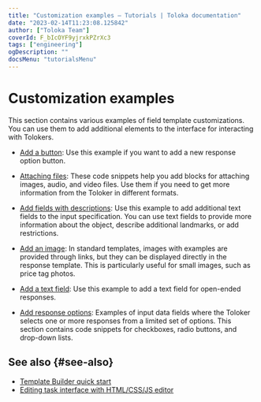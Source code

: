 ```yaml
---
title: "Customization examples — Tutorials | Toloka documentation"
date: "2023-02-14T11:23:08.125842"
author: ["Toloka Team"]
coverId: F_bIcOYF9yjrxkPZrXc3
tags: ["engineering"]
ogDescription: ""
docsMenu: "tutorialsMenu"
---
```



# Customization examples

This section contains various examples of field template customizations. You can use them to add additional elements to the interface for interacting with Tolokers.

- [Add a button](/docs-new/tutorials/advanced-features-button): Use this example if you want to add a new response option button.

- [Attaching files](/docs-new/tutorials/advanced-features-attach): These code snippets help you add blocks for attaching images, audio, and video files. Use them if you need to get more information from the Toloker in different formats.

- [Add fields with descriptions](/docs-new/tutorials/advanced-features-input-data): Use this example to add additional text fields to the input specification. You can use text fields to provide more information about the object, describe additional landmarks, or add restrictions.

- [Add an image](/docs-new/tutorials/advanced-features-show-pic): In standard templates, images with examples are provided through links, but they can be displayed directly in the response template. This is particularly useful for small images, such as price tag photos.

- [Add a text field](/docs-new/tutorials/advanced-features-input-string): Use this example to add a text field for open-ended responses.

- [Add response options](/docs-new/tutorials/advanced-features-input-selector): Examples of input data fields where the Toloker selects one or more responses from a limited set of options. This section contains code snippets for checkboxes, radio buttons, and drop-down lists.

## See also {#see-also}

- [Template Builder quick start](/docs-new/template-builder/quickstart)
- [Editing task interface with HTML/CSS/JS editor](/docs-new/guide/spec)

<ContactGuideSupport/>
